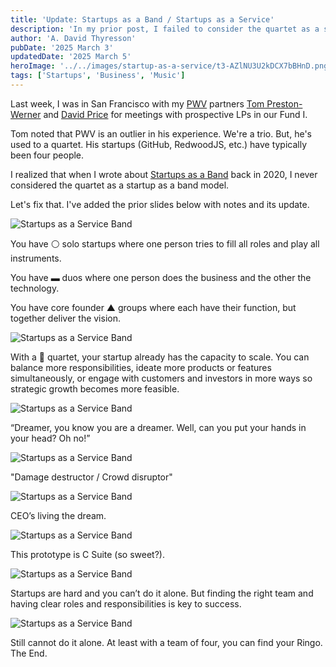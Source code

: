 ```yaml
---
title: 'Update: Startups as a Band / Startups as a Service'
description: 'In my prior post, I failed to consider the quartet as a startup as a band model.'
author: 'A. David Thyresson'
pubDate: '2025 March 3'
updatedDate: '2025 March 5'
heroImage: '../../images/startup-as-a-service/t3-AZlNU3U2kDCX7bBHnD.png'
tags: ['Startups', 'Business', 'Music']
---
```




Last week, I was in San Francisco with my [PWV](https://www.pwv.com) partners [Tom Preston-Werner](https://tom.preston-werner.com) and [David Price](https://thedavidprice.com) for meetings with prospective LPs in our Fund I.

Tom noted that PWV is an outlier in his experience. We're a trio. But, he's used to a quartet. His startups (GitHub, RedwoodJS, etc.) have typically been four people.

I realized that when I wrote about [Startups as a Band](./post-startups-as-a-service-band) back in 2020, I never considered the quartet as a startup as a band model.

Let's fix that. I've added the prior slides below with notes and its update.

<Image src={image1a} alt="Startups as a Service Band" class="shadow-lg" />

You have ⚪ solo startups where one person tries to fill all roles and play all instruments.

You have ▬ duos where one person does the business and the other the technology.

You have core founder ▲ groups where each have their function, but together deliver the vision.

<Image src={image1} alt="Startups as a Service Band" class="shadow-lg" />

With a 🔲 quartet, your startup already has the capacity to scale. You can balance more responsibilities, ideate more products or features simultaneously, or engage with customers and investors in more ways so strategic growth becomes more feasible.

<Image src={image2a} alt="Startups as a Service Band" class="shadow-lg" />

“Dreamer, you know you are a dreamer. Well, can you put your hands in your head? Oh no!”

<Image src={image2} alt="Startups as a Service Band" class="shadow-lg" />

"Damage destructor / Crowd disruptor"

<Image src={image3a} alt="Startups as a Service Band" class="shadow-lg" />

CEO’s living the dream.

<Image src={image3} alt="Startups as a Service Band" class="shadow-lg" />

This prototype is C Suite (so sweet?).

<Image src={image4a} alt="Startups as a Service Band" class="shadow-lg" />

Startups are hard and you can’t do it alone. But finding the right team and having clear roles and responsibilities is key to success.

<Image src={image4} alt="Startups as a Service Band" class="shadow-lg" />

Still cannot do it alone. At least with a team of four, you can find your Ringo. The End.
